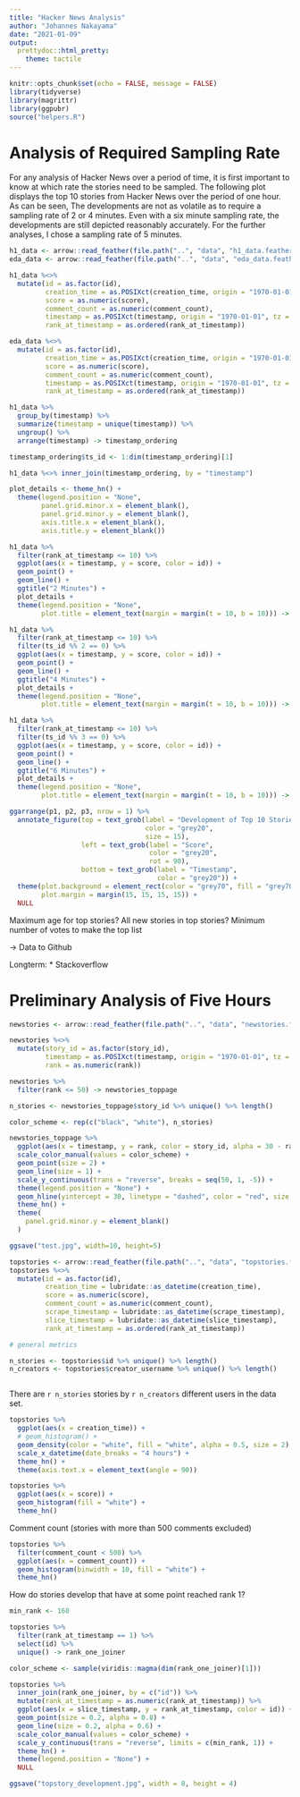 ```yaml
---
title: "Hacker News Analysis"
author: "Johannes Nakayama"
date: "2021-01-09"
output: 
  prettydoc::html_pretty:
    theme: tactile
---
```


```r
knitr::opts_chunk$set(echo = FALSE, message = FALSE)
library(tidyverse)
library(magrittr)
library(ggpubr)
source("helpers.R")
```






# Analysis of Required Sampling Rate

For any analysis of Hacker News over a period of time, it is first important to know at which rate the stories need to be sampled. The following plot displays the top 10 stories from Hacker News over the period of one hour. As can be seen, The developments are not as volatile as to require a sampling rate of 2 or 4 minutes. Even with a six minute sampling rate, the developments are still depicted reasonably accurately. For the further analyses, I chose a sampling rate of 5 minutes.

```r

h1_data <- arrow::read_feather(file.path("..", "data", "h1_data.feather"))
eda_data <- arrow::read_feather(file.path("..", "data", "eda_data.feather"))

h1_data %<>% 
  mutate(id = as.factor(id),
         creation_time = as.POSIXct(creation_time, origin = "1970-01-01", tz = "UTC"), 
         score = as.numeric(score),
         comment_count = as.numeric(comment_count),
         timestamp = as.POSIXct(timestamp, origin = "1970-01-01", tz = "UTC"),
         rank_at_timestamp = as.ordered(rank_at_timestamp))

eda_data %<>% 
  mutate(id = as.factor(id),
         creation_time = as.POSIXct(creation_time, origin = "1970-01-01", tz = "UTC"), 
         score = as.numeric(score),
         comment_count = as.numeric(comment_count),
         timestamp = as.POSIXct(timestamp, origin = "1970-01-01", tz = "UTC"),
         rank_at_timestamp = as.ordered(rank_at_timestamp))

h1_data %>% 
  group_by(timestamp) %>% 
  summarize(timestamp = unique(timestamp)) %>%
  ungroup() %>% 
  arrange(timestamp) -> timestamp_ordering

timestamp_ordering$ts_id <- 1:dim(timestamp_ordering)[1]

h1_data %<>% inner_join(timestamp_ordering, by = "timestamp")

```




```r

plot_details <- theme_hn() +
  theme(legend.position = "None",
        panel.grid.minor.x = element_blank(),
        panel.grid.minor.y = element_blank(),
        axis.title.x = element_blank(),
        axis.title.y = element_blank())

h1_data %>% 
  filter(rank_at_timestamp <= 10) %>% 
  ggplot(aes(x = timestamp, y = score, color = id)) +
  geom_point() +
  geom_line() +
  ggtitle("2 Minutes") +
  plot_details +
  theme(legend.position = "None",
        plot.title = element_text(margin = margin(t = 10, b = 10))) -> p1

h1_data %>% 
  filter(rank_at_timestamp <= 10) %>% 
  filter(ts_id %% 2 == 0) %>% 
  ggplot(aes(x = timestamp, y = score, color = id)) +
  geom_point() +
  geom_line() +
  ggtitle("4 Minutes") +
  plot_details +
  theme(legend.position = "None",
        plot.title = element_text(margin = margin(t = 10, b = 10))) -> p2

h1_data %>% 
  filter(rank_at_timestamp <= 10) %>% 
  filter(ts_id %% 3 == 0) %>% 
  ggplot(aes(x = timestamp, y = score, color = id)) +
  geom_point() +
  geom_line() +
  ggtitle("6 Minutes") +
  plot_details +
  theme(legend.position = "None",
        plot.title = element_text(margin = margin(t = 10, b = 10))) -> p3

ggarrange(p1, p2, p3, nrow = 1) %>% 
  annotate_figure(top = text_grob(label = "Development of Top 10 Stories for Different Sampling Rates",
                                  color = "grey20",
                                  size = 15),
                  left = text_grob(label = "Score",
                                   color = "grey20",
                                   rot = 90),
                  bottom = text_grob(label = "Timestamp",
                                     color = "grey20")) +
  theme(plot.background = element_rect(color = "grey70", fill = "grey70", size = 1),
        plot.margin = margin(15, 15, 15, 15)) +
  NULL

```



Maximum age for top stories?
All new stories in top stories?
Minimum number of votes to make the top list

-> Data to Github

Longterm:
* Stackoverflow


# Preliminary Analysis of Five Hours


```r

newstories <- arrow::read_feather(file.path("..", "data", "newstories.feather"))

newstories %<>%
  mutate(story_id = as.factor(story_id),
         timestamp = as.POSIXct(timestamp, origin = "1970-01-01", tz = "UTC"),
         rank = as.numeric(rank))

newstories %>% 
  filter(rank <= 50) -> newstories_toppage

n_stories <- newstories_toppage$story_id %>% unique() %>% length()

color_scheme <- rep(c("black", "white"), n_stories)

newstories_toppage %>% 
  ggplot(aes(x = timestamp, y = rank, color = story_id, alpha = 30 - rank)) +
  scale_color_manual(values = color_scheme) +
  geom_point(size = 2) +
  geom_line(size = 1) +
  scale_y_continuous(trans = "reverse", breaks = seq(50, 1, -5)) +
  theme(legend.position = "None") +
  geom_hline(yintercept = 30, linetype = "dashed", color = "red", size = 2) +
  theme_hn() +
  theme(
    panel.grid.minor.y = element_blank()
  )

ggsave("test.jpg", width=10, height=5)

```




```r

topstories <- arrow::read_feather(file.path("..", "data", "topstories.feather"))
topstories %<>% 
  mutate(id = as.factor(id),
         creation_time = lubridate::as_datetime(creation_time),
         score = as.numeric(score),
         comment_count = as.numeric(comment_count),
         scrape_timestamp = lubridate::as_datetime(scrape_timestamp),
         slice_timestamp = lubridate::as_datetime(slice_timestamp),
         rank_at_timestamp = as.ordered(rank_at_timestamp))

```


```r
# general metrics

n_stories <- topstories$id %>% unique() %>% length()
n_creators <- topstories$creator_username %>% unique() %>% length()



```

There are `r n_stories` stories by `r n_creators` different users in the data set.


```r

topstories %>% 
  ggplot(aes(x = creation_time)) +
  # geom_histogram() +
  geom_density(color = "white", fill = "white", alpha = 0.5, size = 2) +
  scale_x_datetime(date_breaks = "4 hours") +
  theme_hn() +
  theme(axis.text.x = element_text(angle = 90))

```



```r

topstories %>% 
  ggplot(aes(x = score)) +
  geom_histogram(fill = "white") +
  theme_hn()

```



Comment count (stories with more than 500 comments excluded)

```r
topstories %>% 
  filter(comment_count < 500) %>% 
  ggplot(aes(x = comment_count)) +
  geom_histogram(binwidth = 10, fill = "white") +
  theme_hn()
```

How do stories develop that have at some point reached rank 1?

```r

min_rank <- 160

topstories %>% 
  filter(rank_at_timestamp == 1) %>% 
  select(id) %>% 
  unique() -> rank_one_joiner

color_scheme <- sample(viridis::magma(dim(rank_one_joiner)[1]))

topstories %>% 
  inner_join(rank_one_joiner, by = c("id")) %>% 
  mutate(rank_at_timestamp = as.numeric(rank_at_timestamp)) %>% 
  ggplot(aes(x = slice_timestamp, y = rank_at_timestamp, color = id)) +
  geom_point(size = 0.2, alpha = 0.8) +
  geom_line(size = 0.2, alpha = 0.6) +
  scale_color_manual(values = color_scheme) +
  scale_y_continuous(trans = "reverse", limits = c(min_rank, 1)) +
  theme_hn() +
  theme(legend.position = "None") +
  NULL

ggsave("topstory_development.jpg", width = 8, height = 4)

```
































